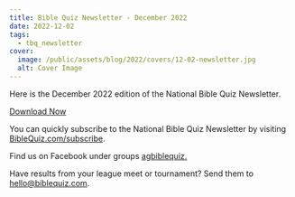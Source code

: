 ```yaml
---
title: Bible Quiz Newsletter - December 2022
date: 2022-12-02
tags:
  - tbq_newsletter
cover:
  image: /public/assets/blog/2022/covers/12-02-newsletter.jpg
  alt: Cover Image
---
```


Here is the December 2022 edition of the National Bible Quiz Newsletter.

<a href="/assets/blog/2022/12-newsletter.pdf" class="btn btn-primary">Download Now</a>

You can quickly subscribe to the National Bible Quiz Newsletter by visiting [BibleQuiz.com/subscribe](/subscribe).

Find us on Facebook under groups [agbiblequiz.](https://www.facebook.com/groups/agbiblequiz)

Have results from your league meet or tournament? Send them to [hello@biblequiz.com](mailto:hello@biblequiz.com).
